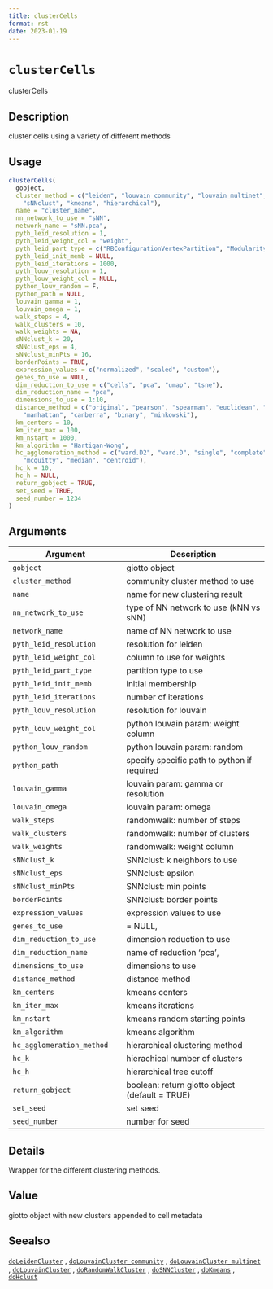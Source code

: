 ```yaml
--- 
title: clusterCells 
format: rst 
date: 2023-01-19 
--- 
```

# `clusterCells`

clusterCells


## Description

cluster cells using a variety of different methods


## Usage

```r
clusterCells(
  gobject,
  cluster_method = c("leiden", "louvain_community", "louvain_multinet", "randomwalk",
    "sNNclust", "kmeans", "hierarchical"),
  name = "cluster_name",
  nn_network_to_use = "sNN",
  network_name = "sNN.pca",
  pyth_leid_resolution = 1,
  pyth_leid_weight_col = "weight",
  pyth_leid_part_type = c("RBConfigurationVertexPartition", "ModularityVertexPartition"),
  pyth_leid_init_memb = NULL,
  pyth_leid_iterations = 1000,
  pyth_louv_resolution = 1,
  pyth_louv_weight_col = NULL,
  python_louv_random = F,
  python_path = NULL,
  louvain_gamma = 1,
  louvain_omega = 1,
  walk_steps = 4,
  walk_clusters = 10,
  walk_weights = NA,
  sNNclust_k = 20,
  sNNclust_eps = 4,
  sNNclust_minPts = 16,
  borderPoints = TRUE,
  expression_values = c("normalized", "scaled", "custom"),
  genes_to_use = NULL,
  dim_reduction_to_use = c("cells", "pca", "umap", "tsne"),
  dim_reduction_name = "pca",
  dimensions_to_use = 1:10,
  distance_method = c("original", "pearson", "spearman", "euclidean", "maximum",
    "manhattan", "canberra", "binary", "minkowski"),
  km_centers = 10,
  km_iter_max = 100,
  km_nstart = 1000,
  km_algorithm = "Hartigan-Wong",
  hc_agglomeration_method = c("ward.D2", "ward.D", "single", "complete", "average",
    "mcquitty", "median", "centroid"),
  hc_k = 10,
  hc_h = NULL,
  return_gobject = TRUE,
  set_seed = TRUE,
  seed_number = 1234
)
```


## Arguments

Argument      |Description
------------- |----------------
`gobject`     |     giotto object
`cluster_method`     |     community cluster method to use
`name`     |     name for new clustering result
`nn_network_to_use`     |     type of NN network to use (kNN vs sNN)
`network_name`     |     name of NN network to use
`pyth_leid_resolution`     |     resolution for leiden
`pyth_leid_weight_col`     |     column to use for weights
`pyth_leid_part_type`     |     partition type to use
`pyth_leid_init_memb`     |     initial membership
`pyth_leid_iterations`     |     number of iterations
`pyth_louv_resolution`     |     resolution for louvain
`pyth_louv_weight_col`     |     python louvain param: weight column
`python_louv_random`     |     python louvain param: random
`python_path`     |     specify specific path to python if required
`louvain_gamma`     |     louvain param: gamma or resolution
`louvain_omega`     |     louvain param: omega
`walk_steps`     |     randomwalk: number of steps
`walk_clusters`     |     randomwalk: number of clusters
`walk_weights`     |     randomwalk: weight column
`sNNclust_k`     |     SNNclust: k neighbors to use
`sNNclust_eps`     |     SNNclust: epsilon
`sNNclust_minPts`     |     SNNclust: min points
`borderPoints`     |     SNNclust: border points
`expression_values`     |     expression values to use
`genes_to_use`     |     = NULL,
`dim_reduction_to_use`     |     dimension reduction to use
`dim_reduction_name`     |     name of reduction 'pca',
`dimensions_to_use`     |     dimensions to use
`distance_method`     |     distance method
`km_centers`     |     kmeans centers
`km_iter_max`     |     kmeans iterations
`km_nstart`     |     kmeans random starting points
`km_algorithm`     |     kmeans algorithm
`hc_agglomeration_method`     |     hierarchical clustering method
`hc_k`     |     hierachical number of clusters
`hc_h`     |     hierarchical tree cutoff
`return_gobject`     |     boolean: return giotto object (default = TRUE)
`set_seed`     |     set seed
`seed_number`     |     number for seed


## Details

Wrapper for the different clustering methods.


## Value

giotto object with new clusters appended to cell metadata


## Seealso

[`doLeidenCluster`](#doleidencluster) , [`doLouvainCluster_community`](#dolouvainclustercommunity) , [`doLouvainCluster_multinet`](#dolouvainclustermultinet) ,
 [`doLouvainCluster`](#dolouvaincluster) , [`doRandomWalkCluster`](#dorandomwalkcluster) , [`doSNNCluster`](#dosnncluster) ,
 [`doKmeans`](#dokmeans) , [`doHclust`](#dohclust)


